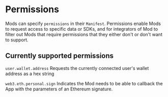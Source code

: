 # Permissions

Mods can specify `permissions` in their `Manifest`.
Permissions enable Mods to request access to specific data or SDKs, and for integrators of Mod to filter out Mods that require permissions
that they either don't or don't want to support.

## Currently supported permissions

`user.wallet.address` Requests the currently connected user's wallet address as a hex string

`web3.eth.personal.sign` Indicates the Mod needs to be able to callback the App with the parameters of an Ethereum signature.
